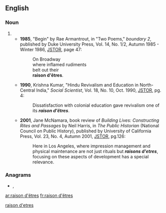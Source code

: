 ==English==

===Noun===
{{head|en|noun plural form}}

# {{plural of|raison d'être|lang=en}}
#* '''1985''', "Begin" by Rae Armantrout, in "Two Poems," ''boundary 2'', published by Duke University Press, Vol. 14, No. 1/2, Autumn 1985 - Winter 1986, [http://links.jstor.org/sici?sici=0190-3659%28198523%2F198624%2914%3A1%2F2%3C47%3AB%3E2.0.CO%3B2-P JSTOR], page 47:
#*: On Broadway <br> where inflamed rudiments <br> belt out their <br> '''raison d'êtres'''.
#* '''1990''', Krishna Kumar, "Hindu Revivalism and Education in North-Central India," ''Social Scientist'', Vol. 18, No. 10, Oct. 1990, [http://links.jstor.org/sici?sici=0970-0293%28199010%2918%3A10%3C4%3AHRAEIN%3E2.0.CO%3B2-Y JSTOR], pg. 4:
#*: Dissatisfaction with colonial education gave revivalism one of its '''''raison d'êtres'''''.
#* '''2001''', Jane McNamara, book review of ''Building Lives: Constructing Rites and Passages'' by Neil Harris, in ''The Public Historian'' (National Council on Public History), published by University of California Press, Vol. 23, No. 4, Autumn 2001, [http://links.jstor.org/sici?sici=0272-3433%28200123%2923%3A4%3C125%3ABLCRAP%3E2.0.CO%3B2-P JSTOR], pg.126:
#*: Here in Los Angeles, where impression management and physical maintenance are not just rituals but '''''raisons d'etres''''', focusing on these aspects of development has a special relevance.

===Anagrams===
* {{l|en|raisons d'etre}}, {{l|en|raisons d'être}}

[[Category:English terms spelled with Ê|raison d'etres]]

[[ar:raison d'êtres]]
[[fr:raison d'êtres]]